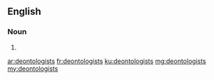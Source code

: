 ==English==

===Noun===
{{head|en}}

# {{plural of|deontologist}}

[[ar:deontologists]]
[[fr:deontologists]]
[[ku:deontologists]]
[[mg:deontologists]]
[[my:deontologists]]